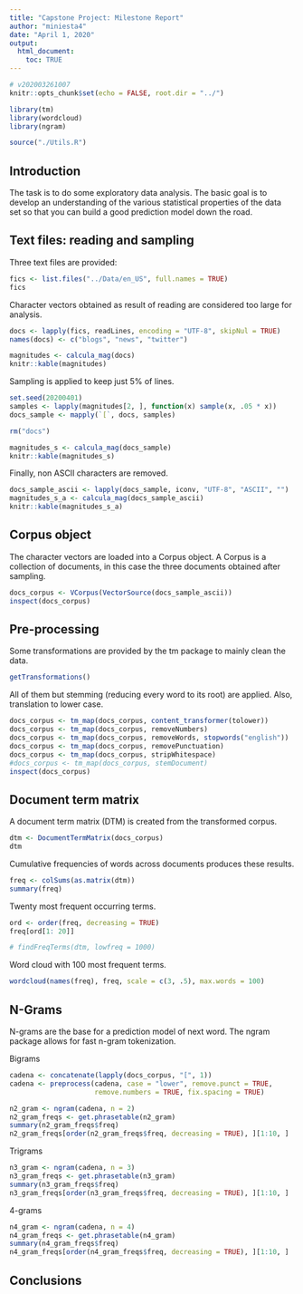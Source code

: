 ```yaml
---
title: "Capstone Project: Milestone Report"
author: "miniesta4"
date: "April 1, 2020"
output: 
  html_document:
    toc: TRUE
---
```


```r
# v202003261007
knitr::opts_chunk$set(echo = FALSE, root.dir = "../")

library(tm)
library(wordcloud)
library(ngram)

source("./Utils.R")
```

## Introduction

The task is to do some exploratory data analysis. The basic goal is to develop 
an understanding of the various statistical properties of the data set so that
you can build a good prediction model down the road.

## Text files: reading and sampling

Three text files are provided:

```r
fics <- list.files("../Data/en_US", full.names = TRUE)
fics
```

Character vectors obtained as result of reading are considered too large for
analysis.

```r
docs <- lapply(fics, readLines, encoding = "UTF-8", skipNul = TRUE)
names(docs) <- c("blogs", "news", "twitter")

magnitudes <- calcula_mag(docs)
knitr::kable(magnitudes)

```

Sampling is applied to keep just 5% of lines.

```r
set.seed(20200401)
samples <- lapply(magnitudes[2, ], function(x) sample(x, .05 * x))
docs_sample <- mapply(`[`, docs, samples)

rm("docs")

magnitudes_s <- calcula_mag(docs_sample)
knitr::kable(magnitudes_s)

```

Finally, non ASCII characters are removed.

```r

docs_sample_ascii <- lapply(docs_sample, iconv, "UTF-8", "ASCII", "")
magnitudes_s_a <- calcula_mag(docs_sample_ascii)
knitr::kable(magnitudes_s_a)

```

## Corpus object

The character vectors are loaded into a Corpus object. A Corpus is a collection 
of documents, in this case the three documents obtained after sampling.

```r
docs_corpus <- VCorpus(VectorSource(docs_sample_ascii))
inspect(docs_corpus)

```

## Pre-processing

Some transformations are provided by the tm package to mainly clean the data.

```r
getTransformations()

```

All of them but stemming (reducing every word to its root) are applied. Also, 
translation to lower case.

```r
docs_corpus <- tm_map(docs_corpus, content_transformer(tolower))
docs_corpus <- tm_map(docs_corpus, removeNumbers)
docs_corpus <- tm_map(docs_corpus, removeWords, stopwords("english"))
docs_corpus <- tm_map(docs_corpus, removePunctuation)
docs_corpus <- tm_map(docs_corpus, stripWhitespace)
#docs_corpus <- tm_map(docs_corpus, stemDocument)
inspect(docs_corpus)

```

## Document term matrix

A document term matrix (DTM) is created from the transformed corpus.

```r
dtm <- DocumentTermMatrix(docs_corpus)
dtm
```

Cumulative frequencies of words across documents produces these results.

```r
freq <- colSums(as.matrix(dtm))
summary(freq)
```

Twenty most frequent occurring terms.

```r
ord <- order(freq, decreasing = TRUE)
freq[ord[1: 20]]
```

```r
# findFreqTerms(dtm, lowfreq = 1000)
```

Word cloud with 100 most frequent terms.

```r
wordcloud(names(freq), freq, scale = c(3, .5), max.words = 100)
```

## N-Grams

N-grams are the base for a prediction model of next word. The ngram package 
allows for fast n-gram tokenization.

Bigrams

```r
cadena <- concatenate(lapply(docs_corpus, "[", 1))
cadena <- preprocess(cadena, case = "lower", remove.punct = TRUE, 
                     remove.numbers = TRUE, fix.spacing = TRUE)

n2_gram <- ngram(cadena, n = 2)
n2_gram_freqs <- get.phrasetable(n2_gram)
summary(n2_gram_freqs$freq)
n2_gram_freqs[order(n2_gram_freqs$freq, decreasing = TRUE), ][1:10, ]
```

Trigrams

```r
n3_gram <- ngram(cadena, n = 3)
n3_gram_freqs <- get.phrasetable(n3_gram)
summary(n3_gram_freqs$freq)
n3_gram_freqs[order(n3_gram_freqs$freq, decreasing = TRUE), ][1:10, ]
```


4-grams

```r
n4_gram <- ngram(cadena, n = 4)
n4_gram_freqs <- get.phrasetable(n4_gram)
summary(n4_gram_freqs$freq)
n4_gram_freqs[order(n4_gram_freqs$freq, decreasing = TRUE), ][1:10, ]
```

## Conclusions

